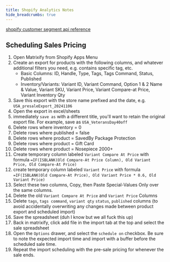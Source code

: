 ```yaml
---
title: Shopify Analytics Notes
hide_breadcrumbs: true
---
```


[shopify customer segment api reference](https://docs.quickreply.ai/segments-guide/customer-segments/customer-segment-filters#products-purchased)

## Scheduling Sales Pricing

1. Open Matrixify from Shopify Apps Menu
2. Create an export for products with the following columns, and whatever additional filters you need, e.g.
contains specific tag, etc.
    - Basic Columns: ID, Handle, Type, Tags, Tags Command, Status, Published
    - Inventory/Variants: Variant ID, Variant Command, Option 1 & 2 Name & Value, Variant SKU, Variant Price,
   Variant Compare-at Price, Variant Inventory Qty
3. Save this export with the store name prefixed and the date, e.g. `USA_presaleExport_20241106`
4. Open the export in excel/sheets
5. immediately `save as` with a different title, you'll want to retain the original export file. For example, save as `USA_VeteransDay40off`
6. Delete rows where inventory = 0
7. Delete rows where published = false
8. Delete rows where product = SavedBy Package Protection
9. Delete rows where product = Gift Card
10. Delete rows where product = Nosepiece 2000+
11. Create temporary column labeled `Variant Compare At Price` with formula
`=IF(ISBLANK(Old Compare-At Price Column), Old Variant Price, Old Compare-At Price)`
12. create temporary column labeled `Variant Price` with formula
`=IF(ISBLANK(Old Compare-At Price), Old Variant Price * 0.6, Old Variant Price)`
13. Select these two columns, Copy, then Paste Special-Values Only over the same columns.
14. Delete the old `Variant Compare At Price` and `Variant Price` Columns
15. Delete `tags`, `tags command`, `variant qty` `status`, `published` columns (to avoid accidentally overwriting any changes made between product export and scheduled import)
16. Save the spreadsheet (duh I know but we all fuck this up)
17. Back in matrixify, click add file in the import tab at the top and select the sale spreadsheet
18. Open the `Options` drawer, and select the `schedule on` checkbox. Be sure to note the expected import time and import with a buffer before the scheduled sale time.
19. Repeat the import scheduling with the pre-sale pricing for whenever the sale ends.